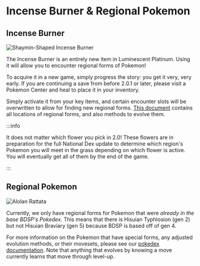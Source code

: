 # Incense Burner & Regional Pokemon
## Incense Burner
![Shaymin-Shaped Incense Burner](/img/incense.png)

The Incense Burner is an entirely new item in Luminescent Platinum. Using it will allow you to encounter regional forms of Pokemon! 

To acquire it in a new game, simply progress the story: you get it very, very early. If you are continuing a save from before 2.0.1 or later, please visit a Pokemon Center and heal to place it in your inventory.

Simply activate it from your key items, and certain encounter slots will be overwritten to allow for finding new regional forms. [This document](https://docs.google.com/spreadsheets/d/1hhvXvWWuAhTGwA0cKJdOx85r1jwNT9cxzOdlXoZq1OY/edit#gid=1793465380) contains all locations of regional forms, and also methods to evolve them.

:::info

It does not matter which flower you pick in 2.0! These flowers are in preparation for the full National Dex update to determine which region's Pokemon you will meet in the grass depending on which flower is active. You will eventually get all of them by the end of the game.

:::

## Regional Pokemon
![Alolan Rattata](/img/alolanrattata.png)

Currently, we only have regional forms for Pokemon that were *already in the base BDSP's Pokedex*. This means that there is Hisuian Typhlosion (gen 2) but not Hisuian Braviary (gen 5) because BDSP is based off of gen 4.

For more information on the Pokemon that have special forms, any adjusted evolution methods, or their movesets, please see our [pokedex documentation](https://docs.google.com/document/d/1Vn9p53I8O6Br37bvZwLoChlLaVLkUhy447cSlIMTfyA/edit). Note that anything that evolves by knowing a move currently learns that move through level-up.
